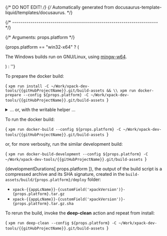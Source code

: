 {/* DO NOT EDIT! */}
{/* Automatically generated from docusaurus-template-liquid/templates/docusaurus. */}



{/* ------------------------------------------------------------------------ */}

{/* Arguments: props.platform */}

{props.platform == "win32-x64" ? ( <p>The Windows builds run on GNU/Linux, using <a href="https://mingw-w64.org">mingw-w64</a>.</p> ) : ''}

To prepare the docker build:

<CodeBlock language="sh"> {
`xpm run install -C ~/Work/xpack-dev-tools/{{gitHubProjectName}}.git/build-assets && \\
xpm run docker-prepare --config ${props.platform} -C ~/Work/xpack-dev-tools/{{gitHubProjectName}}.git/build-assets
`} </CodeBlock>

<details>
<summary>... or, with the writable helper ...</summary>

<CodeBlock language="sh"> {
`xpm run install -C ~/Work/xpack-dev-tools/{{gitHubProjectName}}.git/build-assets && \\
xpm run link-deps -C ~/Work/xpack-dev-tools/{{gitHubProjectName}}.git/build-assets && \\
xpm run docker-prepare --config ${props.platform} -C ~/Work/xpack-dev-tools/{{gitHubProjectName}}.git/build-assets && \\
xpm run docker-link-deps --config ${props.platform} -C ~/Work/xpack-dev-tools/{{gitHubProjectName}}.git/build-assets
`} </CodeBlock>

</details>

To run the docker build:

<CodeBlock language="sh"> {
`xpm run docker-build --config ${props.platform} -C ~/Work/xpack-dev-tools/{{gitHubProjectName}}.git/build-assets
`} </CodeBlock>

or, for more verbosity, run the similar development build:

<CodeBlock language="sh"> {
`xpm run docker-build-development --config ${props.platform} -C ~/Work/xpack-dev-tools/{{gitHubProjectName}}.git/build-assets
`} </CodeBlock>

{developmentDurations[ props.platform ]}, the output of the build script is a compressed
archive and its SHA signature, created in
the <code>build-assets/build/{props.platform}/deploy</code> folder:

* <code>xpack-{{appLcName}}-{customField('xpackVersion')}-{props.platform}.tar.gz</code>
* <code>xpack-{{appLcName}}-{customField('xpackVersion')}-{props.platform}.tar.gz.sha</code>

To rerun the build, invoke the **deep-clean** action and repeat from install:

<CodeBlock language="sh"> {
`xpm run deep-clean --config ${props.platform} -C ~/Work/xpack-dev-tools/{{gitHubProjectName}}.git/build-assets
`} </CodeBlock>
